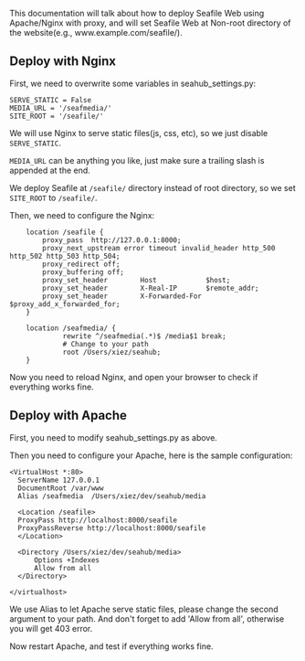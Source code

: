 
This documentation will talk about how to deploy Seafile Web using Apache/Nginx with proxy, and will set Seafile Web at Non-root directory of the website(e.g., www.example.com/seafile/). 

== Deploy with Nginx ==

First, we need to overwrite some variables in seahub_settings.py:

<pre>
SERVE_STATIC = False
MEDIA_URL = '/seafmedia/'
SITE_ROOT = '/seafile/'
</pre>

We will use Nginx to serve static files(js, css, etc), so we just disable <code>SERVE_STATIC</code>.

<code>MEDIA_URL</code> can be anything you like, just make sure a trailing slash is appended at the end.

We deploy Seafile at <code>/seafile/</code> directory instead of root directory, so we set <code>SITE_ROOT</code> to <code>/seafile/</code>.

Then, we need to configure the Nginx:

<pre>
    location /seafile {
        proxy_pass  http://127.0.0.1:8000;
        proxy_next_upstream error timeout invalid_header http_500 http_502 http_503 http_504;
        proxy_redirect off;
        proxy_buffering off;
        proxy_set_header        Host            $host;
        proxy_set_header        X-Real-IP       $remote_addr;
        proxy_set_header        X-Forwarded-For $proxy_add_x_forwarded_for;
    }

    location /seafmedia/ {
             rewrite ^/seafmedia(.*)$ /media$1 break;
             # Change to your path
             root /Users/xiez/seahub;
    }
</pre>

Now you need to reload Nginx, and open your browser to check if everything works fine.

== Deploy with Apache ==

First, you need to modify seahub_settings.py as above.

Then you need to configure your Apache, here is the sample configuration:

<pre>
<VirtualHost *:80>
  ServerName 127.0.0.1
  DocumentRoot /var/www
  Alias /seafmedia  /Users/xiez/dev/seahub/media

  <Location /seafile>
  ProxyPass http://localhost:8000/seafile
  ProxyPassReverse http://localhost:8000/seafile
  </Location>

  <Directory /Users/xiez/dev/seahub/media>
      Options +Indexes
      Allow from all
  </Directory>
  
</virtualhost>
</pre>

We use Alias to let Apache serve static files, please change the second argument to your path.  And don't forget to add 'Allow from all', otherwise you will get 403 error.

Now restart Apache, and test if everything works fine.